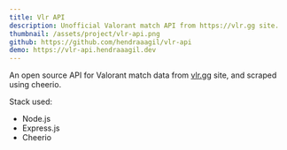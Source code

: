 ```yaml
---
title: Vlr API
description: Unofficial Valorant match API from https://vlr.gg site.
thumbnail: /assets/project/vlr-api.png
github: https://github.com/hendraaagil/vlr-api
demo: https://vlr-api.hendraaagil.dev
---
```


An open source API for Valorant match data from [vlr.gg](https://vlr.gg) site, and scraped using cheerio.

Stack used:

- Node.js
- Express.js
- Cheerio
